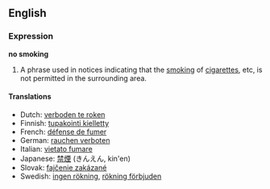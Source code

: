 ==English==
===Expression===
'''no smoking'''

#A phrase used in notices indicating that the [[smoking]] of [[cigarette]]s, etc, is not permitted in the surrounding area.
<!-- This is a possible reason for the notice, but not a definition of the phrase.
#[[Warning]] given that an area contains [[inflammable]] or [[explosive]] materials such as [[gasoline]] or [[dynamite]] and that posessing lit [[cigarettes]] or other burning items may cause fire or explosion.
-->

==== Translations ====
*Dutch: [[verboden te roken]]
*Finnish: [[tupakointi kielletty]]
*French: [[défense de fumer]]
*German: [[rauchen verboten]]
*Italian: [[vietato fumare]]
*Japanese: [[禁煙]] (きんえん, kin'en)
*Slovak: [[fajčenie zakázané]]
*Swedish: [[ingen rökning]], [[rökning förbjuden]]